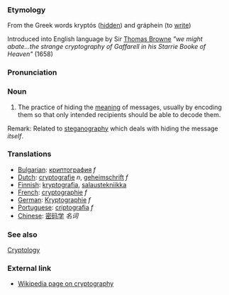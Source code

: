 ===Etymology===
From the Greek words kryptós ([[hidden]]) and gráphein (to [[write]])

Introduced into English language by Sir [[Thomas Browne]]
''"we might abate...the strange cryptography of Gaffarell in his Starrie Booke of Heaven"'' (1658)
===Pronunciation===

===Noun===
# The practice of hiding the [[meaning]] of messages, usually by encoding them so that only intended recipients should be able to decode them.

Remark: Related to [[steganography]] which deals with hiding the message ''itself''.

===Translations===
*[[Bulgarian]]: [[криптография]] ''f''
*[[Dutch]]: [[cryptografie]] ''n'', [[geheimschrift]] ''f''
*[[Finnish]]: [[kryptografia]], [[salaustekniikka]]
*[[French]]: [[cryptographie]] ''f''
*[[German]]: [[Kryptographie]] ''f''
*[[Portuguese]]: [[criptografia]] ''f''
*[[Chinese]]: [[密码学]] ''名词''

===See also===
[[Cryptology]]

=== External link ===
* [http://www.wikipedia.org/wiki/Cryptography Wikipedia page on cryptography]